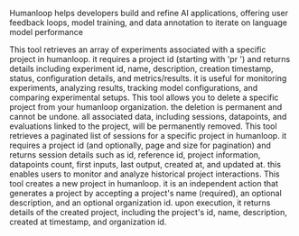 Humanloop helps developers build and refine AI applications, offering user feedback loops, model training, and data annotation to iterate on language model performance

<Accordion title="List Experiments">
This tool retrieves an array of experiments associated with a specific project in humanloop. it requires a project id (starting with 'pr ') and returns details including experiment id, name, description, creation timestamp, status, configuration details, and metrics/results. it is useful for monitoring experiments, analyzing results, tracking model configurations, and comparing experimental setups.
</Accordion>

<Accordion title="Delete Project">
This tool allows you to delete a specific project from your humanloop organization. the deletion is permanent and cannot be undone. all associated data, including sessions, datapoints, and evaluations linked to the project, will be permanently removed.
</Accordion>

<Accordion title="List Sessions">
This tool retrieves a paginated list of sessions for a specific project in humanloop. it requires a project id (and optionally, page and size for pagination) and returns session details such as id, reference id, project information, datapoints count, first inputs, last output, created at, and updated at. this enables users to monitor and analyze historical project interactions.
</Accordion>

<Accordion title="Create Project">
This tool creates a new project in humanloop. it is an independent action that generates a project by accepting a project's name (required), an optional description, and an optional organization id. upon execution, it returns details of the created project, including the project's id, name, description, created at timestamp, and organization id.
</Accordion>

